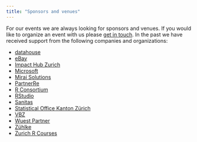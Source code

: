 ```yaml
---
title: "Sponsors and venues"
---
```


For our events we are always looking for sponsors and venues. If you would like to organize an event with us please [get in touch](index.html). In the past we have received support from the following companies and organizations:

- [datahouse](https://www.datahouse.ch/)
- [eBay](http://www.ebay.ch/)
- [Impact Hub Zurich](https://zurich.impacthub.ch/)
- [Microsoft](https://www.microsoft.com/en-us/)
- [Mirai Solutions](http://www.mirai-solutions.ch/)
- [PartnerRe](https://partnerre.com/)
- [R Consortium](https://www.r-consortium.org/projects/r-user-group-support-program)
- [RStudio](https://www.rstudio.com/)
- [Sanitas](https://www.sanitas.com/)
- [Statistical Office Kanton Zürich](https://statistik.zh.ch/internet/justiz_inneres/statistik/en/home.html)
- [VBZ](https://www.stadt-zuerich.ch/vbz/en/index.html)
- [Wuest Partner](https://www.wuestpartner.com/)
- [Zühlke](https://www.zuehlke.com/ch/en/)
- [Zurich R Courses](http://www.zhrcourses.uzh.ch/index_en.html)
